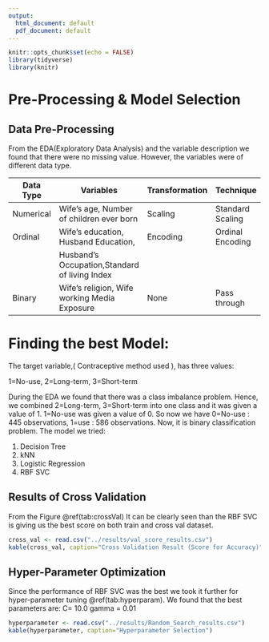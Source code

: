 ```yaml
---
output:
  html_document: default
  pdf_document: default
---
```

```r
knitr::opts_chunk$set(echo = FALSE)
library(tidyverse)
library(knitr)
```

# Pre-Processing & Model Selection 

## Data Pre-Processing
From the EDA(Exploratory Data Analysis) and the variable description we found that there were no missing value. However, the variables were of different data type.


| Data Type                  | Variables                                      | Transformation | Technique           |
| -------------------------- | ---------------------------------------------- | -------------- |  -------------------|
| Numerical                  | Wife's age,   Number of children ever born     | Scaling        | Standard Scaling    |
| Ordinal                    | Wife's education, Husband Education,           | Encoding       | Ordinal Encoding    |
|                            | Husband's Occupation,Standard of living Index  |                |                     |
| Binary                     | Wife's religion, Wife working Media Exposure   | None           | Pass through        |


# Finding the best Model:

The target variable,( Contraceptive method used ), has three values:

1=No-use, 2=Long-term, 3=Short-term

During the EDA we found that there was a class imbalance problem. Hence, we combined 2=Long-term, 3=Short-term into one class and it was given a value of 1.  1=No-use was given a value of 0.
So now we have  0=No-use : 445 observations, 1=use : 586 observations. Now, it is binary classification problem. The model we tried:

1. Decision Tree
2. kNN
3. Logistic Regression
4. RBF SVC

## Results of Cross Validation
From the Figure \@ref(tab:crossVal) It can be clearly seen than the RBF SVC is giving us the best score on both train and cross val dataset.

```r
cross_val <- read.csv("../results/val_score_results.csv") 
kable(cross_val, caption="Cross Validation Result (Score for Accuracy)")
```


## Hyper-Parameter Optimization
Since the performance of RBF SVC was the best we took it further for hyper-parameter tuning \@ref(tab:hyperparam). We found that the best parameters are:
C= 10.0
gamma = 0.01

```r
hyperparameter <- read.csv("../results/Random_Search_results.csv") 
kable(hyperparameter, caption="Hyperparameter Selection")
```
